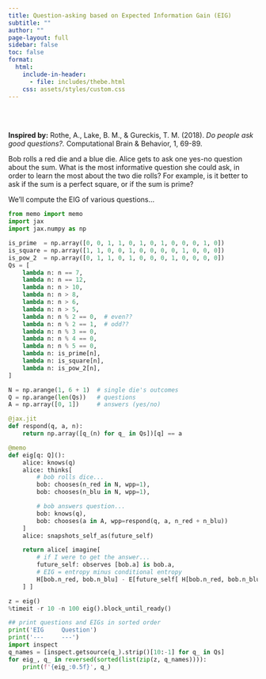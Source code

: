 ```yaml
---
title: Question-asking based on Expected Information Gain (EIG)
subtitle: ""
author: ""
page-layout: full
sidebar: false
toc: false
format:
  html:
    include-in-header:
      - file: includes/thebe.html
    css: assets/styles/custom.css
---
```


<!-- Thebe status widget mount point (hidden until moved to navbar) -->
<div class="thebe-status" style="display: none;"></div>


<br /><br />

**Inspired by:** Rothe, A., Lake, B. M., & Gureckis, T. M. (2018). _Do people ask good questions?._ Computational Brain & Behavior, 1, 69-89.

Bob rolls a red die and a blue die. Alice gets to ask one yes-no question about the sum. What is the most informative question she could ask, in order to learn the most about the two die rolls? For example, is it better to ask if the sum is a perfect square, or if the sum is prime?

We'll compute the EIG of various questions...


```python
from memo import memo
import jax
import jax.numpy as np

is_prime  = np.array([0, 0, 1, 1, 0, 1, 0, 1, 0, 0, 0, 1, 0])
is_square = np.array([1, 1, 0, 0, 1, 0, 0, 0, 0, 1, 0, 0, 0])
is_pow_2  = np.array([0, 1, 1, 0, 1, 0, 0, 0, 1, 0, 0, 0, 0])
Qs = [
    lambda n: n == 7,
    lambda n: n == 12,
    lambda n: n > 10,
    lambda n: n > 8,
    lambda n: n > 6,
    lambda n: n > 5,
    lambda n: n % 2 == 0,  # even??
    lambda n: n % 2 == 1,  # odd??
    lambda n: n % 3 == 0,
    lambda n: n % 4 == 0,
    lambda n: n % 5 == 0,
    lambda n: is_prime[n],
    lambda n: is_square[n],
    lambda n: is_pow_2[n],
]

N = np.arange(1, 6 + 1)  # single die's outcomes
Q = np.arange(len(Qs))   # questions
A = np.array([0, 1])     # answers (yes/no)

@jax.jit
def respond(q, a, n):
    return np.array([q_(n) for q_ in Qs])[q] == a

@memo
def eig[q: Q]():
    alice: knows(q)
    alice: thinks[
        # bob rolls dice...
        bob: chooses(n_red in N, wpp=1),
        bob: chooses(n_blu in N, wpp=1),

        # bob answers question...
        bob: knows(q),
        bob: chooses(a in A, wpp=respond(q, a, n_red + n_blu))
    ]
    alice: snapshots_self_as(future_self)

    return alice[ imagine[
        # if I were to get the answer...
        future_self: observes [bob.a] is bob.a,
        # EIG = entropy minus conditional entropy
        H[bob.n_red, bob.n_blu] - E[future_self[ H[bob.n_red, bob.n_blu] ]]
    ] ]

z = eig()
%timeit -r 10 -n 100 eig().block_until_ready()

## print questions and EIGs in sorted order
print('EIG     Question')
print('---     ---')
import inspect
q_names = [inspect.getsource(q_).strip()[10:-1] for q_ in Qs]
for eig_, q_ in reversed(sorted(list(zip(z, q_names)))):
    print(f'{eig_:0.5f}', q_)
```

